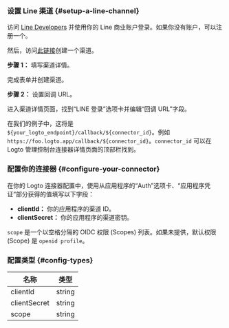 ### 设置 Line 渠道 \{#setup-a-line-channel}

访问 [Line Developers](https://developers.line.biz/console/) 并使用你的 Line 商业账户登录。如果你没有账户，可以注册一个。

然后，访问[此链接](https://developers.line.biz/console/register/line-login/provider/)创建一个渠道。

**步骤 1：** 填写渠道详情。

完成表单并创建渠道。

**步骤 2：** 设置回调 URL。

进入渠道详情页面，找到“LINE 登录”选项卡并编辑“回调 URL”字段。

在我们的例子中，这将是 `${your_logto_endpoint}/callback/${connector_id}`。例如 `https://foo.logto.app/callback/${connector_id}`。`connector_id` 可以在 Logto 管理控制台连接器详情页面的顶部栏找到。

### 配置你的连接器 \{#configure-your-connector}

在你的 Logto 连接器配置中，使用从应用程序的“Auth”选项卡、“应用程序凭证”部分获得的值填写以下字段：

- **clientId：** 你的应用程序的渠道 ID。
- **clientSecret：** 你的应用程序的渠道密钥。

`scope` 是一个以空格分隔的 OIDC 权限 (Scopes) 列表。如果未提供，默认权限 (Scope) 是 `openid profile`。

### 配置类型 \{#config-types}

| 名称         | 类型   |
| ------------ | ------ |
| clientId     | string |
| clientSecret | string |
| scope        | string |
